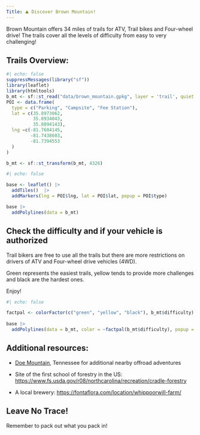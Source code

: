 ```yaml
---
Title: ⛰️ Discover Brown Mountain!
---
```


Brown Mountain offers 34 miles of trails for ATV, Trail bikes and Four-wheel drive! The trails cover all the levels of difficulty from easy to very challenging! 

## Trails Overview: 

```r
#| echo: false
suppressMessages(library("sf"))
library(leaflet)
library(htmltools)  
b_mt <- sf::st_read("data/brown_mountain.gpkg", layer = 'trail', quiet = TRUE)
POI <- data.frame(
  type = c("Parking", "Campsite", "Fee Station"),
  lat = c(35.8973062,
          35.8934043,
          35.8894143),
  lng =c(-81.7604145,
         -81.7438603,
         -81.7394553
  )
)

b_mt <- sf::st_transform(b_mt, 4326)

```



```r
#| echo: false

base <- leaflet() |>
  addTiles()  |>
  addMarkers(lng = POI$lng, lat = POI$lat, popup = POI$type)

base |> 
  addPolylines(data = b_mt)

```


## Check the difficulty and if your vehicle is authorized

Trail bikers are free to use all the trails but there are more restrictions on drivers of ATV and Four-wheel drive vehicles (4WD).

Green represents the easiest trails, yellow tends to provide more challenges and black are the hardest ones. 

Enjoy!


```r
#| echo: false

factpal <- colorFactor(c("green", "yellow", "black"), b_mt$difficulty)
 
base |> 
  addPolylines(data = b_mt, color = ~factpal(b_mt$difficulty), popup = ~htmlEscape(vehicule)) 


``` 

## Additional resources: 

- [Doe Mountain](https://dmra.gov/), Tennessee for additional nearby offroad adventures

- Site of the first school of forestry in the US:  [https://www.fs.usda.gov/r08/northcarolina/recreation/cradle-forestry](https://www.fs.usda.gov/r08/northcarolina/recreation/cradle-forestry)


- A local brewery: [https://fontaflora.com/location/whippoorwill-farm/](https://fontaflora.com/location/whippoorwill-farm/)

## Leave No Trace!

Remember to pack out what you pack in!  

